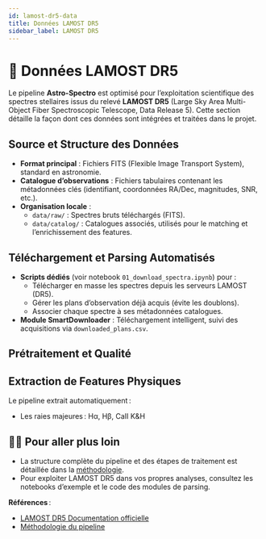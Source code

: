 ```yaml
---
id: lamost-dr5-data
title: Données LAMOST DR5
sidebar_label: LAMOST DR5
---
```


<!-- En construction -->

# 🌌 Données LAMOST DR5

Le pipeline **Astro-Spectro** est optimisé pour l’exploitation scientifique des spectres stellaires issus du relevé **LAMOST DR5** (Large Sky Area Multi-Object Fiber Spectroscopic Telescope, Data Release 5). Cette section détaille la façon dont ces données sont intégrées et traitées dans le projet.


## Source et Structure des Données

- **Format principal** : Fichiers FITS (Flexible Image Transport System), standard en astronomie.
- **Catalogue d’observations** : Fichiers tabulaires contenant les métadonnées clés (identifiant, coordonnées RA/Dec, magnitudes, SNR, etc.).
- **Organisation locale** : <!-- mettre un accordéon avec les différents dossiers et l'explication venant avec -->
    - `data/raw/` : Spectres bruts téléchargés (FITS).
    - `data/catalog/` : Catalogues associés, utilisés pour le matching et l’enrichissement des features.


## Téléchargement et Parsing Automatisés

- **Scripts dédiés** (voir notebook `01_download_spectra.ipynb`) pour :
    - Télécharger en masse les spectres depuis les serveurs LAMOST (DR5).
    - Gérer les plans d’observation déjà acquis (évite les doublons).
    - Associer chaque spectre à ses métadonnées catalogues.
- **Module SmartDownloader** : Téléchargement intelligent, suivi des acquisitions via `downloaded_plans.csv`.


## Prétraitement et Qualité



## Extraction de Features Physiques

Le pipeline extrait automatiquement :

- Les raies majeures : Hα, Hβ, CaII K&H


## 🧑‍💻 Pour aller plus loin

- La structure complète du pipeline et des étapes de traitement est détaillée dans la [méthodologie](./methodology).
- Pour exploiter LAMOST DR5 dans vos propres analyses, consultez les notebooks d’exemple et le code des modules de parsing.


**Références** :
- [LAMOST DR5 Documentation officielle](http://dr5.lamost.org/)
- [Méthodologie du pipeline](./methodology)
<!-- Mettre lien vers notebook de téléchargement -->